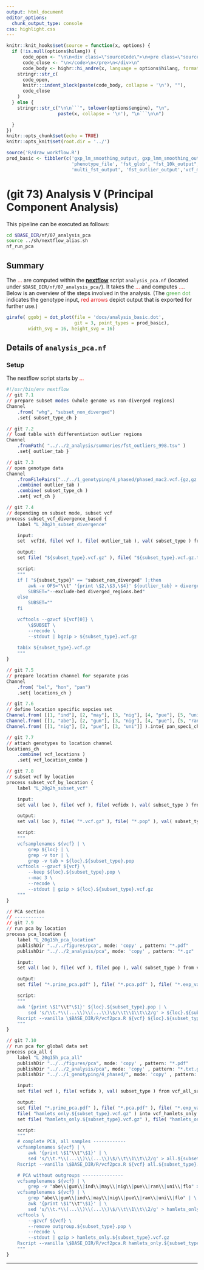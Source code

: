 ```yaml
---
output: html_document
editor_options:
  chunk_output_type: console
css: highlight.css
---
```


```r
knitr::knit_hooks$set(source = function(x, options) {
  if (!is.null(options$hilang)) {
      code_open <- "\n\n<div class=\"sourceCode\">\n<pre class=\"sourceCode\">\n<code class=\"sourceCode\">"
      code_close <- "\n</code>\n</pre>\n</div>\n"
      code_body <- highr::hi_andre(x, language = options$hilang, format = "html")
    stringr::str_c(
      code_open,
      knitr:::indent_block(paste(code_body, collapse = '\n'), ""),
      code_close
    )
  } else {
    stringr::str_c("\n\n```", tolower(options$engine), "\n",
                   paste(x, collapse = '\n'), "\n```\n\n")

  }
})
knitr::opts_chunk$set(echo = TRUE)
knitr::opts_knit$set(root.dir = '../')
```


```r
source('R/draw_workflow.R')
prod_basic <- tibbler(c('gxp_lm_smoothing_output, gxp_lmm_smoothing_output', 'gemma_results',
                        'phenotype_file', 'fst_glob', "fst_10k_output","fst_50k", 'fst_logs',
                        'multi_fst_output', 'fst_outlier_output','vcf_multi_fst'))
```

# (git 73) Analysis V (Principal Component Analysis)

This pipeline can be executed as follows:

```sh
cd $BASE_DIR/nf/07_analysis_pca
source ../sh/nextflow_alias.sh
nf_run_pca
```

## Summary

The <span style="color:red;">...</span> are computed within the [**nextflow**](https://www.nextflow.io/) script `analysis_pca.nf` (located under `$BASE_DIR/nf/07_analysis_pca/`).
It takes the <span style="color:red;">...</span> and computes <span style="color:red;">...</span>.
Below is an overview of the steps involved in the analysis.
(The <span style="color:#4DAF4A">green dot</span> indicates the genotype input, <span style="color:#E41A1C">red arrows</span> depict output that is exported for further use.)

<div style="max-width:800px; margin:auto;">
```r
girafe( ggobj = dot_plot(file = 'docs/analysis_basic.dot',
                         git = 3, point_types = prod_basic),
        width_svg = 16, height_svg = 16)

```
</div>

## Details of `analysis_pca.nf`

### Setup

The nextflow script starts by <span style="color:red;">...</span>

:::kclass
```r
#!/usr/bin/env nextflow
// git 7.1
// prepare subset modes (whole genome vs non-diverged regions)
Channel
	.from( "whg", "subset_non_diverged")
	.set{ subset_type_ch }
```


```r
// git 7.2
// load table with differentiation outlier regions
Channel
	.fromPath( "../../2_analysis/summaries/fst_outliers_998.tsv" )
	.set{ outlier_tab }
```

```r
// git 7.3
// open genotype data
Channel
	.fromFilePairs("../../1_genotyping/4_phased/phased_mac2.vcf.{gz,gz.tbi}")
	.combine( outlier_tab )
	.combine( subset_type_ch )
	.set{ vcf_ch }
```

```r
// git 7.4
// depending on subset mode, subset vcf
process subset_vcf_divergence_based {
	label "L_20g2h_subset_divergence"

	input:
	set  vcfId, file( vcf ), file( outlier_tab ), val( subset_type ) from vcf_ch

	output:
	set file( "${subset_type}.vcf.gz" ), file( "${subset_type}.vcf.gz.tbi" ), val( subset_type ) into ( vcf_locations, vcf_all_samples_pca )

	script:
	"""
	if [ "${subset_type}" == "subset_non_diverged" ];then
		awk -v OFS="\\t" '{print \$2,\$3,\$4}' ${outlier_tab} > diverged_regions.bed 
		SUBSET="--exclude-bed diverged_regions.bed"
	else
		SUBSET=""
	fi

	vcftools --gzvcf ${vcf[0]} \
		\$SUBSET \
		--recode \
		--stdout | bgzip > ${subset_type}.vcf.gz
	
	tabix ${subset_type}.vcf.gz
	"""
}
```


```r
// git 7.5
// prepare location channel for separate pcas
Channel
	.from( "bel", "hon", "pan")
	.set{ locations_ch }
```


```r
// git 7.6
// define location specific sepcies set
Channel.from( [[1, "ind"], [2, "may"], [3, "nig"], [4, "pue"], [5, "uni"]] ).into{ bel_spec1_ch; bel_spec2_ch }
Channel.from( [[1, "abe"], [2, "gum"], [3, "nig"], [4, "pue"], [5, "ran"], [6, "uni"]] ).into{ hon_spec1_ch; hon_spec2_ch }
Channel.from( [[1, "nig"], [2, "pue"], [3, "uni"]] ).into{ pan_spec1_ch; pan_spec2_ch }
```


```r
// git 7.7
// attach genotypes to location channel
locations_ch
	.combine( vcf_locations )
	.set{ vcf_location_combo }
```


```r
// git 7.8
// subset vcf by location
process subset_vcf_by_location {
	label "L_20g2h_subset_vcf"

	input:
	set val( loc ), file( vcf ), file( vcfidx ), val( subset_type ) from vcf_location_combo

	output:
	set val( loc ), file( "*.vcf.gz" ), file( "*.pop" ), val( subset_type ) into ( vcf_loc_pca )

	script:
	"""
	vcfsamplenames ${vcf} | \
		grep ${loc} | \
		grep -v tor | \
		grep -v tab > ${loc}.${subset_type}.pop
	vcftools --gzvcf ${vcf} \
		--keep ${loc}.${subset_type}.pop \
		--mac 3 \
		--recode \
		--stdout | gzip > ${loc}.${subset_type}.vcf.gz
	"""
}
```


```r
// PCA section
// -----------
// git 7.9
// run pca by location
process pca_location {
	label "L_20g15h_pca_location"
	publishDir "../../figures/pca", mode: 'copy' , pattern: "*.pdf"
	publishDir "../../2_analysis/pca", mode: 'copy' , pattern: "*.gz"

	input:
	set val( loc ), file( vcf ), file( pop ), val( subset_type ) from vcf_loc_pca

	output:
	set file( "*.prime_pca.pdf" ), file( "*.pca.pdf" ), file( "*.exp_var.txt.gz" ), file( "*.scores.txt.gz" ) into pca_loc_out

	script:
	"""
	awk '{print \$1"\\t"\$1}' ${loc}.${subset_type}.pop | \
		sed 's/\\t.*\\(...\\)\\(...\\)\$/\\t\\1\\t\\2/g' > ${loc}.${subset_type}.pop.txt
	Rscript --vanilla \$BASE_DIR/R/vcf2pca.R ${vcf} ${loc}.${subset_type}.pop.txt 6
	"""
}
```


```r
// git 7.10
// run pca for global data set
process pca_all {
	label "L_20g15h_pca_all"
	publishDir "../../figures/pca", mode: 'copy' , pattern: "*.pdf"
	publishDir "../../2_analysis/pca", mode: 'copy' , pattern: "*.txt.gz"
	publishDir "../../1_genotyping/4_phased/", mode: 'copy' , pattern: "*.vcf.gz"

	input:
	set file( vcf ), file( vcfidx ), val( subset_type ) from vcf_all_samples_pca

	output:
	set file( "*.prime_pca.pdf" ), file( "*.pca.pdf" ), file( "*.exp_var.txt.gz" ), file( "*.scores.txt.gz" ) into pca_all_out
	file( "hamlets_only.${subset_type}.vcf.gz" ) into vcf_hamlets_only
	set file( "hamlets_only.${subset_type}.vcf.gz" ), file( "hamlets_only.${subset_type}.pop.txt" ) into vcf_multi_fst

	script:
	"""
	# complete PCA, all samples ------------
	vcfsamplenames ${vcf} | \
		awk '{print \$1"\\t"\$1}' | \
		sed 's/\\t.*\\(...\\)\\(...\\)\$/\\t\\1\\t\\2/g' > all.${subset_type}.pop.txt
	Rscript --vanilla \$BASE_DIR/R/vcf2pca.R ${vcf} all.${subset_type}.pop.txt 6

	# PCA without outgroups ---------------
	vcfsamplenames ${vcf} | \
		grep -v "abe\\|gum\\|ind\\|may\\|nig\\|pue\\|ran\\|uni\\|flo" > outgroup.${subset_type}.pop
	vcfsamplenames ${vcf} | \
		grep "abe\\|gum\\|ind\\|may\\|nig\\|pue\\|ran\\|uni\\|flo" | \
		awk '{print \$1"\\t"\$1}' | \
		sed 's/\\t.*\\(...\\)\\(...\\)\$/\\t\\1\\t\\2/g' > hamlets_only.${subset_type}.pop.txt
	vcftools \
		--gzvcf ${vcf} \
		--remove outgroup.${subset_type}.pop \
		--recode \
		--stdout | gzip > hamlets_only.${subset_type}.vcf.gz
	Rscript --vanilla \$BASE_DIR/R/vcf2pca.R hamlets_only.${subset_type}.vcf.gz hamlets_only.${subset_type}.pop.txt 6
	"""
}

```
:::

---
